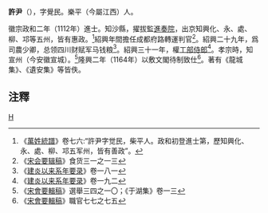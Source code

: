 '''許尹'''（{{bd|1095年||?|}}），字覺民。樂平（今屬江西）人。

徽宗政和二年（1112年）進士。知沙縣，擢拔監[[進奏院|進奏院]]，出京知興化、永、處、柳、邛等五州，皆有惠政。<ref>《[[萬姓統譜|萬姓統譜]]》卷七六:“許尹字觉民，柴平人。政和初登進士第，歷知興化、永、處、柳、邛五军州，皆有善政”。</ref>紹興年間擔任成都府路轉運判官<ref>《[[宋会要辑稿|宋会要辑稿]]》食货三一之一三</ref>。紹興二十九年，爲司農少卿，总领四川财赋军马钱粮<ref>《[[建炎以来系年要录|建炎以来系年要录]]》卷一八一</ref>。紹興三十一年，權[[工部侍郎|工部侍郎]]<ref>《[[建炎以来系年要录|建炎以来系年要录]]》卷一九二</ref>。孝宗時，知宣州（今安徽宣城）。<ref>《[[宋會要輯稿|宋會要輯稿]]》選舉三四之一〇；《于湖集》卷一三</ref>隆興二年（1164年）以敷文閣待制致仕<ref>《[[宋會要輯稿|宋會要輯稿]]》職官七七之七五</ref>。著有《龍城集》、《遺安集》等皆佚。

==注釋==
{{reflist}}
[[category:宋朝官員|H]]